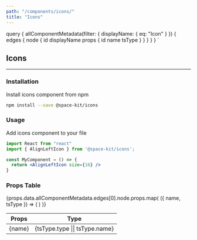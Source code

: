 ```yaml
---
path: "/components/icons/"
title: "Icons"
---
```



  query {
    allComponentMetadata(filter: { displayName: { eq: "Icon" } }) {
      edges {
        node {
          id
          displayName
          props {
            id
            name
            tsType
          }
        }
      }
    }
  }
`

## Icons

---

<AlignLeftIcon size={16} />

### Installation

Install icons component from npm

```bash
npm install --save @space-kit/icons
```

### Usage

Add icons component to your file

```jsx
import React from "react"
import { AlignLeftIcon } from '@space-kit/icons';

const MyComponent = () => {
  return <AlignLeftIcon size={16} />
}
```

### Props Table

<table>
  <thead>
    <tr>
      <th>Props</th>
      <th>Type</th>
    </tr>
  </thead>
  <tbody>
    {props.data.allComponentMetadata.edges[0].node.props.map(
      ({ name, tsType }) => (
        <tr>
          <td>{name}</td>
          <td>{tsType.type || tsType.name}</td>
        </tr>
      )
    )}
  </tbody>
</table>

